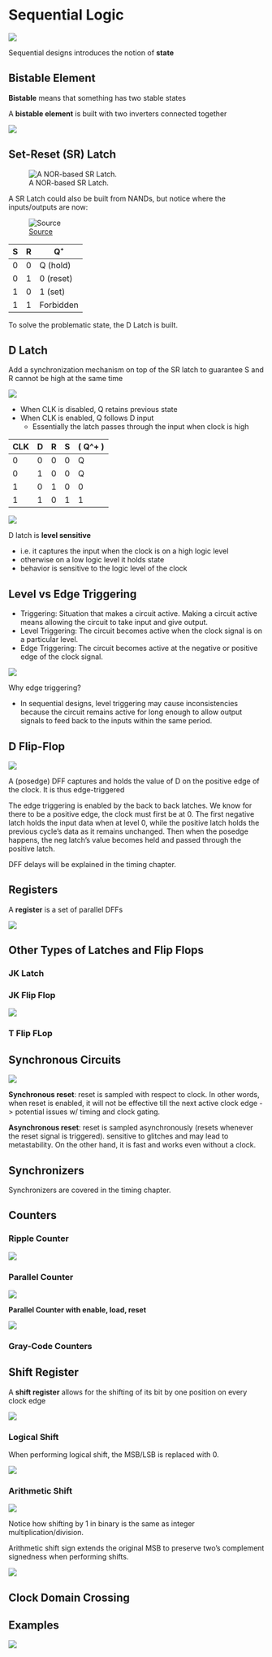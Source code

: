 # Sequential Logic


![](images/sequential/comb-vs-seq.png)

Sequential designs introduces the notion of **state**

## Bistable Element

**Bistable** means that something has two stable states

A **bistable element** is built with two inverters connected together

![](images/sequential/bistable.png)

## Set-Reset (SR) Latch

![A NOR-based SR Latch. ](images/sequential/sr-latch.png)

A SR Latch could also be built from NANDs, but notice where the inputs/outputs are now:

![[Source](https://electronics.stackexchange.com/questions/163164/sr-flip-flop-nor-or-nand)](images/sequential/sr-latch-nand.png)

| S | R | Q⁺       |
|---|---|----------|
| 0 | 0 | Q (hold) |
| 0 | 1 | 0 (reset) |
| 1 | 0 | 1 (set)  |
| 1 | 1 | Forbidden |

To solve the problematic state, the D Latch is built.


## D Latch

Add a synchronization mechanism on top of the SR latch to guarantee S and R cannot be high at the same time

![](images/sequential/d-latch.png)

- When CLK is disabled, Q retains previous state
- When CLK is enabled, Q follows D input
  - Essentially the latch passes through the input when clock is high

| CLK | D | **R** | **S** | \( Q^+ \) |
|----|----|----|----|----|
| 0  | 0  | 0  | 0  | Q  |
| 0  | 1  | 0  | 0  | Q  |
| 1  | 0  | 1  | 0  | 0  |
| 1  | 1  | 0  | 1  | 1  |

![](images/sequential/d-latch-waveform.png)

D latch is **level sensitive**

- i.e. it captures the input when the clock is on a high logic level
- otherwise on a low logic level it holds state
- behavior is sensitive to the logic level of the clock

## Level vs Edge Triggering

- Triggering: Situation that makes a circuit active. Making a circuit active means allowing the circuit to take input and give output. 
- Level Triggering: The circuit becomes active when the clock signal is on a particular level.
- Edge Triggering: The circuit becomes active at the negative or positive edge of the clock signal.

![](images/sequential/level-edge.png)

Why edge triggering?

- In sequential designs, level triggering may cause inconsistencies because the circuit remains active for long enough to allow output signals to feed back to the inputs within the same period.

## D Flip-Flop

![](images/sequential/dff.png)

A (posedge) DFF captures and holds the value of D on the positive edge of the clock. It is thus edge-triggered

The edge triggering is enabled by the back to back latches. We know for there to be a positive edge, the clock must first be at 0. The first negative latch holds the input data when at level 0, while the positive latch holds the previous cycle's data as it remains unchanged. Then when the posedge happens, the neg latch's value becomes held and passed through the positive latch.

DFF delays will be explained in the timing chapter.

## Registers

A **register** is a set of parallel DFFs

![](images/sequential/registers.png)


## Other Types of Latches and Flip Flops


### JK Latch

### JK Flip Flop

![](images/sequential/jkff.png)

### T Flip FLop

## Synchronous Circuits

![](images/sequential/synchronous.png)

**Synchronous reset**: reset is sampled with respect to clock. In other words, when reset is enabled, it will not be effective till the next active clock edge -> potential issues w/ timing and clock gating.

**Asynchronous reset**: reset is sampled asynchronously (resets whenever the reset signal is triggered). sensitive to glitches and may lead to metastability. On the other hand, it is fast and works even without a clock.

## Synchronizers

Synchronizers are covered in the timing chapter.

## Counters

### Ripple Counter

![](images/sequential/ripple-counter.png)

### Parallel Counter

![](images/sequential/par-counter.png)

**Parallel Counter with enable, load, reset**

![](images/sequential/para-counter-en-l-rst.png)

### Gray-Code Counters



## Shift Register

A **shift register** allows for the shifting of its bit by one position on every clock edge

![](images/sequential/shift-reg.png)

### Logical Shift

When performing logical shift, the MSB/LSB is replaced with 0.

![](images/sequential/logicshift.png)

### Arithmetic Shift

![](images/sequential/arithshift.png)

Notice how shifting by 1 in binary is the same as integer multiplication/division.

Arithmetic shift sign extends the original MSB to preserve two's complement signedness when performing shifts.

![](images/sequential/shiftingsummary.png)



## Clock Domain Crossing


## Examples

![](images/sequential/dlatch-ex1.png)